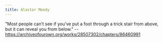```yaml
---
title: Alastor Moody
---
```


"Most people can’t see if you’ve put a foot through a trick stair from above,
but it can reveal you from below." --
https://archiveofourown.org/works/28507302/chapters/86460991
